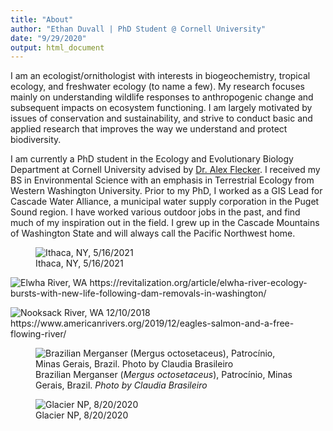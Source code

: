 ```yaml
---
title: "About"
author: "Ethan Duvall | PhD Student @ Cornell University"
date: "9/29/2020"
output: html_document
---
```


I am an ecologist/ornithologist with interests in biogeochemistry, tropical ecology, and freshwater ecology (to name a few). My research focuses mainly on understanding wildlife responses to anthropogenic change and subsequent impacts on ecosystem functioning. I am largely motivated by issues of conservation and sustainability, and strive to conduct basic and applied research that improves the way we understand and protect biodiversity.

I am currently a PhD student in the Ecology and Evolutionary Biology Department at Cornell University advised by [Dr. Alex Flecker](https://fleckerlab.weebly.com/). I received my BS in Environmental Science with an emphasis in Terrestrial Ecology from Western Washington University. Prior to my PhD, I worked as a GIS Lead for Cascade Water Alliance, a municipal water supply corporation in the Puget Sound region. I have worked various outdoor jobs in the past, and find much of my inspiration out in the field. I grew up in the Cascade Mountains of Washington State and will always call the Pacific Northwest home.

![Ithaca, NY, 5/16/2021](C:\Users\ethan\OneDrive\Documents\Github\Repos\website\images\canoe1.jpg)

![Elwha River, WA](https://revitalization.org/wp-content/uploads/2016/02/Elwha_Salmon-1050x700.jpg)
https://revitalization.org/article/elwha-river-ecology-bursts-with-new-life-following-dam-removals-in-washington/

![Nooksack River, WA 12/10/2018](C:\Users\ethan\OneDrive\Documents\Github\Repos\website\images\ethan_nooksack.jpg)
https://www.americanrivers.org/2019/12/eagles-salmon-and-a-free-flowing-river/

![Brazilian Merganser (*Mergus octosetaceus*), Patrocínio, Minas Gerais, Brazil. *Photo by Claudia Brasileiro*](https://cdn.download.ams.birds.cornell.edu/api/v1/asset/181347331/1800)

![Glacier NP, 8/20/2020](C:\Users\ethan\OneDrive\Documents\Github\Repos\website\images\ethan_glacier.jpg)